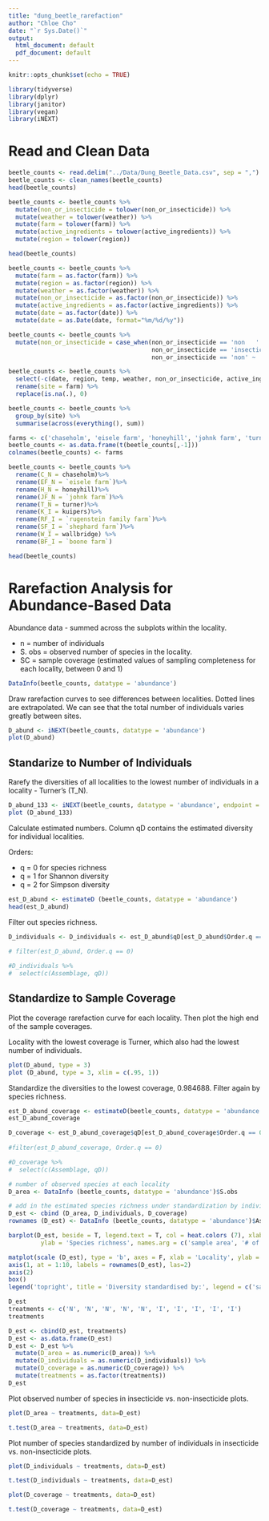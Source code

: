 ```yaml
---
title: "dung_beetle_rarefaction"
author: "Chloe Cho"
date: "`r Sys.Date()`"
output:
  html_document: default
  pdf_document: default
---
```


```r

knitr::opts_chunk$set(echo = TRUE)

library(tidyverse)
library(dplyr)
library(janitor)
library(vegan)
library(iNEXT)

```

# Read and Clean Data

```r

beetle_counts <- read.delim("../Data/Dung_Beetle_Data.csv", sep = ",")
beetle_counts <- clean_names(beetle_counts)
head(beetle_counts)

```

```r

beetle_counts <- beetle_counts %>%
  mutate(non_or_insecticide = tolower(non_or_insecticide)) %>%
  mutate(weather = tolower(weather)) %>%
  mutate(farm = tolower(farm)) %>%
  mutate(active_ingredients = tolower(active_ingredients)) %>%
  mutate(region = tolower(region)) 

head(beetle_counts)

```

```r

beetle_counts <- beetle_counts %>%
  mutate(farm = as.factor(farm)) %>%
  mutate(region = as.factor(region)) %>%
  mutate(weather = as.factor(weather)) %>%
  mutate(non_or_insecticide = as.factor(non_or_insecticide)) %>%
  mutate(active_ingredients = as.factor(active_ingredients)) %>%
  mutate(date = as.factor(date)) %>%
  mutate(date = as.Date(date, format="%m/%d/%y"))

```


```r

beetle_counts <- beetle_counts %>%
  mutate(non_or_insecticide = case_when(non_or_insecticide == 'non   ' ~ 'non',
                                        non_or_insecticide == 'insecticide' ~ 'insecticide',
                                        non_or_insecticide == 'non' ~ 'non'))

beetle_counts <- beetle_counts %>%
  select(-c(date, region, temp, weather, non_or_insecticide, active_ingredients, gps, histeridae, hydrophilidae, staphylinidae, scarabaeidae, horn_flies, face_flies)) %>%
  rename(site = farm) %>%
  replace(is.na(.), 0)

beetle_counts <- beetle_counts %>% 
  group_by(site) %>% 
  summarise(across(everything(), sum))

farms <- c('chaseholm', 'eisele farm', 'honeyhill', 'johnk farm', 'turner', 'kuipers', 'rugenstein family farm', 'shephard farm', 'wallbridge', 'boone farm')
beetle_counts <- as.data.frame(t(beetle_counts[,-1]))
colnames(beetle_counts) <- farms

beetle_counts <- beetle_counts %>%
  rename(C_N = chaseholm)%>%
  rename(EF_N = `eisele farm`)%>%
  rename(H_N = honeyhill)%>%
  rename(JF_N = `johnk farm`)%>%
  rename(T_N = turner)%>%
  rename(K_I = kuipers)%>%
  rename(RF_I = `rugenstein family farm`)%>%
  rename(SF_I = `shephard farm`)%>%
  rename(W_I = wallbridge) %>%
  rename(BF_I = `boone farm`) 

head(beetle_counts)

```

# Rarefaction Analysis for Abundance-Based Data

Abundance data - summed across the subplots within the locality. 

- n = number of individuals  
- S. obs = observed number of species in the locality. 
- SC = sample coverage (estimated values of sampling completeness for each locality, between 0 and 1)  

```r

DataInfo(beetle_counts, datatype = 'abundance')

```

Draw rarefaction curves to see differences between localities. Dotted lines are extrapolated. We can see that the total number of individuals varies greatly between sites. 

```r

D_abund <- iNEXT(beetle_counts, datatype = 'abundance')
plot(D_abund)

```

## Standarize to Number of Individuals 

Rarefy the diversities of all localities to the lowest number of individuals in a locality - Turner's (T_N). 

```r

D_abund_133 <- iNEXT(beetle_counts, datatype = 'abundance', endpoint = 133)
plot (D_abund_133)

```

Calculate estimated numbers. Column qD contains the estimated diversity for individual localities. 

Orders:  

- q = 0 for species richness  
- q = 1 for Shannon diversity  
- q = 2 for Simpson diversity  

```r

est_D_abund <- estimateD (beetle_counts, datatype = 'abundance')
head(est_D_abund)

```

Filter out species richness. 

```r

D_individuals <- D_individuals <- est_D_abund$qD[est_D_abund$Order.q == 0]
  
# filter(est_D_abund, Order.q == 0)

#D_individuals %>%
#  select(c(Assemblage, qD))

```

## Standardize to Sample Coverage

Plot the coverage rarefaction curve for each locality. Then plot the high end of the sample coverages. 

Locality with the lowest coverage is Turner, which also had the lowest number of individuals. 

```r

plot(D_abund, type = 3)
plot (D_abund, type = 3, xlim = c(.95, 1))

```

Standardize the diversities to the lowest coverage, 0.984688. Filter again by species richness. 

```r

est_D_abund_coverage <- estimateD(beetle_counts, datatype = 'abundance', base = 'coverage')
est_D_abund_coverage

D_coverage <- est_D_abund_coverage$qD[est_D_abund_coverage$Order.q == 0]
  
#filter(est_D_abund_coverage, Order.q == 0)

#D_coverage %>%
#  select(c(Assemblage, qD))

```



```r

# number of observed species at each locality
D_area <- DataInfo (beetle_counts, datatype = 'abundance')$S.obs 

# add in the estimated species richness under standardization by individuals and sample coverage
D_est <- cbind (D_area, D_individuals, D_coverage)
rownames (D_est) <- DataInfo (beetle_counts, datatype = 'abundance')$Assemblage

```

```r

barplot(D_est, beside = T, legend.text = T, col = heat.colors (7), xlab = 'Sample standardisation',
         ylab = 'Species richness', names.arg = c('sample area', '# of individuals', 'sample coverage'))

```

```r

matplot(scale (D_est), type = 'b', axes = F, xlab = 'Locality', ylab = 'Standardized species richness')
axis(1, at = 1:10, labels = rownames(D_est), las=2)
axis(2)
box()
legend('topright', title = 'Diversity standardised by:', legend = c('sample area', '# individuals', 'sample coverage'), pch = as.character(1:3), col = 1:3, lty = 1:3)

```

```r

D_est
treatments <- c('N', 'N', 'N', 'N', 'N', 'I', 'I', 'I', 'I', 'I')
treatments

D_est <- cbind(D_est, treatments)
D_est <- as.data.frame(D_est)
D_est <- D_est %>% 
  mutate(D_area = as.numeric(D_area)) %>%
  mutate(D_individuals = as.numeric(D_individuals)) %>%
  mutate(D_coverage = as.numeric(D_coverage)) %>%
  mutate(treatments = as.factor(treatments))
D_est

```

Plot observed number of species in insecticide vs. non-insecticide plots. 

```r

plot(D_area ~ treatments, data=D_est)

```
```r

t.test(D_area ~ treatments, data=D_est)

```

Plot number of species standardized by number of individuals in insecticide vs. non-insecticide plots. 

```r

plot(D_individuals ~ treatments, data=D_est)

```

```r

t.test(D_individuals ~ treatments, data=D_est)

```

```r

plot(D_coverage ~ treatments, data=D_est)

```

```r

t.test(D_coverage ~ treatments, data=D_est)

```






















